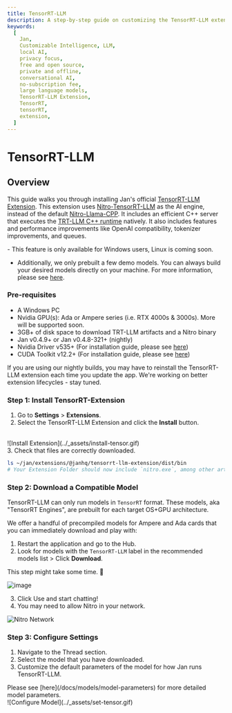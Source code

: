 ```yaml
---
title: TensorRT-LLM
description: A step-by-step guide on customizing the TensorRT-LLM extension.
keywords:
  [
    Jan,
    Customizable Intelligence, LLM,
    local AI,
    privacy focus,
    free and open source,
    private and offline,
    conversational AI,
    no-subscription fee,
    large language models,
    TensorRT-LLM Extension,
    TensorRT,
    tensorRT,
    extension,
  ]
---
```



# TensorRT-LLM

## Overview

This guide walks you through installing Jan's official [TensorRT-LLM Extension](https://github.com/janhq/nitro-tensorrt-llm). This extension uses [Nitro-TensorRT-LLM](https://github.com/janhq/nitro-tensorrt-llm) as the AI engine, instead of the default [Nitro-Llama-CPP](https://github.com/janhq/nitro).  It includes an efficient C++ server that executes the [TRT-LLM C++ runtime](https://nvidia.github.io/TensorRT-LLM/gpt_runtime.html) natively. It also includes features and performance improvements like OpenAI compatibility, tokenizer improvements, and queues.

<Callout type='warning' emoji="">
  - This feature is only available for Windows users, Linux is coming soon.

  - Additionally, we only prebuilt a few demo models. You can always build your desired models directly on your machine. For more information, please see [here](#build-your-own-tensorrt-models).
</Callout>

### Pre-requisites

- A Windows PC
- Nvidia GPU(s): Ada or Ampere series (i.e. RTX 4000s & 3000s). More will be supported soon.
- 3GB+ of disk space to download TRT-LLM artifacts and a Nitro binary
- Jan v0.4.9+ or Jan v0.4.8-321+ (nightly)
- Nvidia Driver v535+ (For installation guide, please see [here](/docs/troubleshooting#1-ensure-gpu-mode-requirements))
- CUDA Toolkit v12.2+ (For installation guide, please see [here](/docs/troubleshooting#1-ensure-gpu-mode-requirements))

<Callout type='warning'>
  If you are using our nightly builds, you may have to reinstall the TensorRT-LLM extension each time you update the app. We're working on better extension lifecycles - stay tuned.
</Callout>

<Steps>

### Step 1: Install TensorRT-Extension

1. Go to **Settings** > **Extensions**.
2. Select the TensorRT-LLM Extension and click the **Install** button.
<br/>
![Install Extension](../_assets/install-tensor.gif)
<br/>
3. Check that files are correctly downloaded.

```bash
ls ~/jan/extensions/@janhq/tensorrt-llm-extension/dist/bin
# Your Extension Folder should now include `nitro.exe`, among other artifacts needed to run TRT-LLM
```

### Step 2: Download a Compatible Model

TensorRT-LLM can only run models in `TensorRT` format. These models, aka "TensorRT Engines", are prebuilt for each target OS+GPU architecture.

We offer a handful of precompiled models for Ampere and Ada cards that you can immediately download and play with:

1. Restart the application and go to the Hub.
2. Look for models with the `TensorRT-LLM` label in the recommended models list > Click **Download**.

<Callout type='info'>
  This step might take some time. 🙏
</Callout>

![image](https://hackmd.io/_uploads/rJewrEgRp.png)

3. Click Use and start chatting!
4. You may need to allow Nitro in your network.

![Nitro Network](../_assets/nitro-network.png)

### Step 3: Configure Settings

1. Navigate to the Thread section.
2. Select the model that you have downloaded.
3. Customize the default parameters of the model for how Jan runs TensorRT-LLM.
<Callout type='info'>
  Please see [here](/docs/models/model-parameters) for more detailed model parameters.
</Callout>
<br/>
![Configure Model](../_assets/set-tensor.gif)

</Steps>